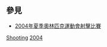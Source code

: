 {{commonscat|2004 Summer Olympics shooters}}

== 參見 ==
* [[2004年夏季奧林匹克運動會射擊比賽|2004年夏季奧林匹克運動會射擊比賽]]

[[Category:2004年夏季奧林匹克運動會運動員|Shooting]]
[[Category:各年夏季奧林匹克運動會射擊運動員|2004]]